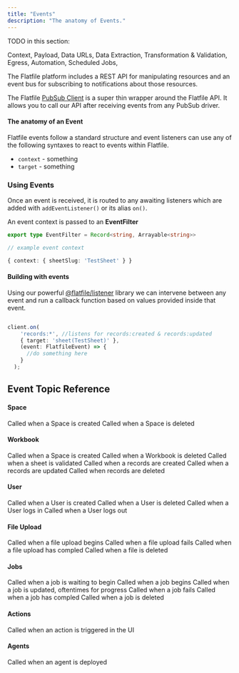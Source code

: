 ```yaml
---
title: "Events"
description: "The anatomy of Events."
---
```


TODO in this section:

Context,
Payload,
Data URLs,
Data Extraction,
Transformation & Validation,
Egress,
Automation,
Scheduled Jobs,

The Flatfile platform includes a REST API for manipulating resources 
and an event bus for subscribing to notifications about those resources. 

The Flatfile [PubSub Client](../developer-tools/core-libraries/listener) is a super thin wrapper around the Flatfile API. 
It allows you to call our API after receiving events from any PubSub driver. 

#### The anatomy of an Event

Flatfile events follow a standard structure and event listeners can use any of the following syntaxes to react to events within Flatfile.

- `context` - something
- `target` - something


### Using Events

Once an event is received, it is routed to any awaiting listeners which are added with `addEventListener()` or its alias `on()`.

An event context is passed to an **EventFilter**

```typescript
export type EventFilter = Record<string, Arrayable<string>>

// example event context

{ context: { sheetSlug: 'TestSheet' } }

```

#### Building with events

Using our powerful [@flatfile/listener](https://www.npmjs.com/package/@flatfile/listener) library we can intervene between any event and run a callback function based on values provided inside that event.

```typescript

client.on(
    'records:*', //listens for records:created & records:updated
    { target: 'sheet(TestSheet)' },
    (event: FlatfileEvent) => {
      //do something here
    }
  );

```

## Event Topic Reference

#### Space

<ParamField path="space:added" type="readonly">
  Called when a Space is created
</ParamField>

<ParamField path="space:removed" type="readonly">
  Called when a Space is deleted
</ParamField>

#### Workbook

<ParamField path="workbook:added" type="readonly">
  Called when a Space is created
</ParamField>

<ParamField path="workbook:removed" type="readonly">
  Called when a Workbook is deleted
</ParamField>

<ParamField path="sheet:validated" type="readonly">
  Called when a sheet is validated
</ParamField>

<ParamField path="records:created" type="readonly">
  Called when a records are created
</ParamField>

<ParamField path="records:updated" type="readonly">
  Called when a records are updated
</ParamField>

<ParamField path="records:deleted" type="readonly">
  Called when records are deleted
</ParamField>

#### User

<ParamField path="user:added" type="readonly">
  Called when a User is created
</ParamField>

<ParamField path="user:removed" type="readonly">
  Called when a User is deleted
</ParamField>

<ParamField path="user:online" type="readonly">
  Called when a User logs in
</ParamField>

<ParamField path="user:offline" type="readonly">
  Called when a User logs out
</ParamField>

#### File Upload

<ParamField path="upload:started" type="readonly">
  Called when a file upload begins
</ParamField>

<ParamField path="upload:failed" type="readonly">
  Called when a file upload fails
</ParamField>

<ParamField path="upload:completed" type="readonly">
  Called when a file upload has compled
</ParamField>

<ParamField path="file:deleted" type="readonly">
  Called when a file is deleted
</ParamField>

#### Jobs

<ParamField path="job:waiting" type="readonly">
  Called when a job is waiting to begin
</ParamField>

<ParamField path="job:started" type="readonly">
  Called when a job begins
</ParamField>

<ParamField path="job:updated" type="readonly">
  Called when a job is updated, oftentimes for progress
</ParamField>

<ParamField path="job:failed" type="readonly">
  Called when a job fails
</ParamField>

<ParamField path="job:completed" type="readonly">
  Called when a job has compled
</ParamField>

<ParamField path="job:deleted" type="readonly">
  Called when a job is deleted
</ParamField>

#### Actions

<ParamField path="action:triggered" type="readonly">
  Called when an action is triggered in the UI
</ParamField>

#### Agents

<ParamField path="client:init" type="readonly">
  Called when an agent is deployed
</ParamField>
